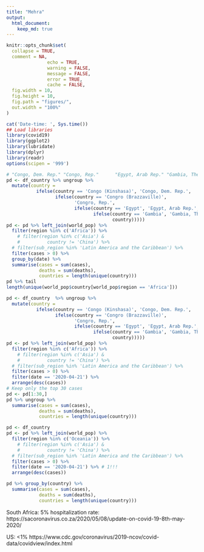```yaml
---
title: "Mehra"
output:
  html_document:
    keep_md: true
---
```


```r
knitr::opts_chunk$set(
  collapse = TRUE,
  comment = NA, 
               echo = TRUE, 
               warning = FALSE, 
               message = FALSE, 
               error = TRUE, 
               cache = FALSE,
  fig.width = 10,
  fig.height = 10,
  fig.path = "figures/",
  out.width = "100%"
)
```

```r
cat('Date-time: ', Sys.time())
## Load libraries
library(covid19)
library(ggplot2)
library(lubridate)
library(dplyr)
library(readr)
options(scipen = '999')
```

```r
# "Congo, Dem. Rep." "Congo, Rep."      "Egypt, Arab Rep." "Gambia, The"
pd <- df_country %>% ungroup %>%
  mutate(country = 
           ifelse(country == 'Congo (Kinshasa)', 'Congo, Dem. Rep.',
                  ifelse(country == 'Congro (Brazzaville)',
                         'Congro, Rep.',
                         ifelse(country == 'Egypt', 'Egypt, Arab Rep.',
                                ifelse(country == 'Gambia', 'Gambia, The',
                                       country)))))
pd <- pd %>% left_join(world_pop) %>%
  filter(region %in% c('Africa')) %>%
    # filter(region %in% c('Asia') &
    #          country != 'China') %>%
  # filter(sub_region %in% 'Latin America and the Caribbean') %>%
  filter(cases > 0) %>%
  group_by(date) %>%
  summarise(cases = sum(cases),
            deaths = sum(deaths),
            countries = length(unique(country)))
pd %>% tail
length(unique(world_pop$country[world_pop$region == 'Africa']))
```

```r
pd <- df_country  %>% ungroup %>%
  mutate(country = 
           ifelse(country == 'Congo (Kinshasa)', 'Congo, Dem. Rep.',
                  ifelse(country == 'Congro (Brazzaville)',
                         'Congro, Rep.',
                         ifelse(country == 'Egypt', 'Egypt, Arab Rep.',
                                ifelse(country == 'Gambia', 'Gambia, The',
                                       country)))))
pd <- pd %>% left_join(world_pop) %>%
  filter(region %in% c('Africa')) %>%
    # filter(region %in% c('Asia') &
    #          country != 'China') %>%
  # filter(sub_region %in% 'Latin America and the Caribbean') %>%
  filter(cases > 0) %>%
  filter(date == '2020-04-21') %>%
  arrange(desc(cases))
# Keep only the top 30 cases
pd <- pd[1:30,]
pd %>% ungroup %>%
  summarise(cases = sum(cases),
            deaths = sum(deaths),
            countries = length(unique(country)))
```


```r
pd <- df_country
pd <- pd %>% left_join(world_pop) %>%
  filter(region %in% c('Oceania')) %>%
    # filter(region %in% c('Asia') &
    #          country != 'China') %>%
  # filter(sub_region %in% 'Latin America and the Caribbean') %>%
  filter(cases > 0) %>%
  filter(date == '2020-04-21') %>% # 1!!!
  arrange(desc(cases))

pd %>% group_by(country) %>%
  summarise(cases = sum(cases),
            deaths = sum(deaths),
            countries = length(unique(country)))
```


South Africa: 5% hospitalization rate: https://sacoronavirus.co.za/2020/05/08/update-on-covid-19-8th-may-2020/

US: <1% https://www.cdc.gov/coronavirus/2019-ncov/covid-data/covidview/index.html